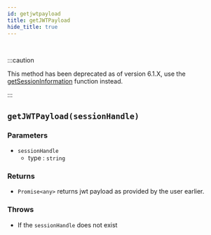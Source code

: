 ```yaml
---
id: getjwtpayload
title: getJWTPayload
hide_title: true
---
```


<br/>

:::caution

This method has been deprecated as of version 6.1.X, use the [getSessionInformation](./getSessionInformation) function instead.

:::

## ``getJWTPayload(sessionHandle)``

### Parameters
- ``sessionHandle``
  - type : ``string``

### Returns
- ``Promise<any>`` returns jwt payload as provided by the user earlier.

### Throws
- If the `sessionHandle` does not exist